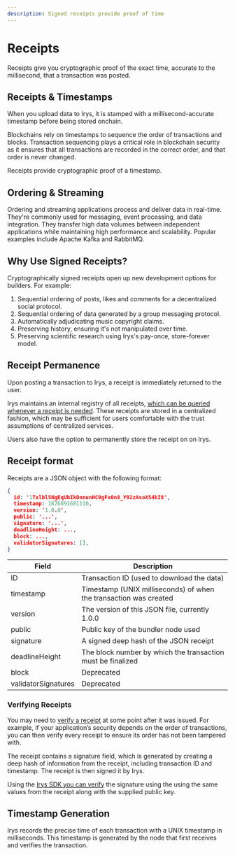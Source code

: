 ```yaml
---
description: Signed receipts provide proof of time
---
```



# Receipts

Receipts give you cryptographic proof of the exact time, accurate to the millisecond, that a transaction was posted.

## Receipts & Timestamps

When you upload data to Irys, it is stamped with a millisecond-accurate timestamp before being stored onchain.

Blockchains rely on timestamps to sequence the order of transactions and blocks. Transaction sequencing plays a critical role in blockchain security as it ensures that all transactions are recorded in the correct order, and that order is never changed.

Receipts provide cryptographic proof of a timestamp.

## Ordering & Streaming

Ordering and streaming applications process and deliver data in real-time. They're commonly used for messaging, event processing, and data integration. They transfer high data volumes between independent applications while maintaining high performance and scalability. Popular examples include Apache Kafka and RabbitMQ.

## Why Use Signed Receipts?

Cryptographically signed receipts open up new development options for builders. For example:

1. Sequential ordering of posts, likes and comments for a decentralized social protocol.
2. Sequential ordering of data generated by a group messaging protocol.
3. Automatically adjudicating music copyright claims.
4. Preserving history, ensuring it's not manipulated over time.
5. Preserving scientific research using Irys's pay-once, store-forever model.

## Receipt Permanence

Upon posting a transaction to Irys, a receipt is immediately returned to the user.

Irys maintains an internal registry of all receipts, [which can be queried whenever a receipt is needed](/build/data/sdk/api/utils-getReceipt). These receipts are stored in a centralized fashion, which may be sufficient for users comfortable with the trust assumptions of centralized services.

Users also have the option to permanently store the receipt on on Irys.

## Receipt format

Receipts are a JSON object with the following format:

```json
{
  id: '1Txlbl5NgEqUbIkDnnunHC0gFx0n8_Y92zAsoX54kI8',
  timestamp: 1676891681110,
  version: '1.0.0',
  public: '...',
  signature: '...',
  deadlineHeight: ...,
  block: ...,
  validatorSignatures: [],
}
```

| Field               | Description                                                            |
| ------------------- | ---------------------------------------------------------------------- |
| ID                  | Transaction ID (used to download the data)                             |
| timestamp           | Timestamp (UNIX milliseconds) of when the transaction was created      |
| version             | The version of this JSON file, currently 1.0.0                         |
| public              | Public key of the bundler node used                                    |
| signature           | A signed deep hash of the JSON receipt                                 |
| deadlineHeight      | The block number by which the transaction must be finalized            |
| block               | Deprecated                                                             |
| validatorSignatures | Deprecated                                                             |

### Verifying Receipts

You may need to [verify a receipt](/build/data/sdk/api/utils-verifyReceipt) at some point after it was issued. For example, if your application’s security depends on the order of transactions, you can then verify every receipt to ensure its order has not been tampered with.

The receipt contains a signature field, which is generated by creating a deep hash of information from the receipt, including transaction ID and timestamp. The receipt is then signed it by Irys.

Using the [Irys SDK you can verify](/build/data/sdk/api/utils-verifyReceipt) the signature using the using the same values from the receipt along with the supplied public key.

## Timestamp Generation

Irys records the precise time of each transaction with a UNIX timestamp in milliseconds. This timestamp is generated by the node that first receives and verifies the transaction.
